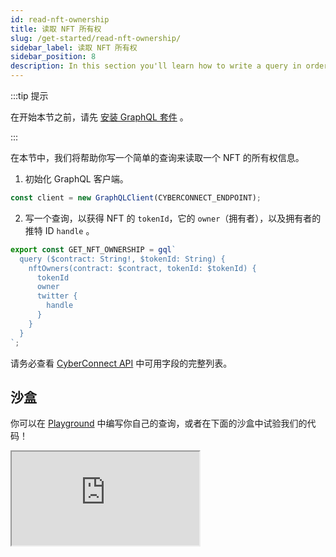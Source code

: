 ```yaml
---
id: read-nft-ownership
title: 读取 NFT 所有权
slug: /get-started/read-nft-ownership/
sidebar_label: 读取 NFT 所有权
sidebar_position: 8
description: In this section you'll learn how to write a query in order to read the NFT ownership.
---
```


:::tip 提示

在开始本节之前，请先 [安装 GraphQL 套件](/get-started/quick-setup/) 。

:::

在本节中，我们将帮助你写一个简单的查询来读取一个 NFT 的所有权信息。

1. 初始化 GraphQL 客户端。

```jsx title="/src/queries/GetNFTOwnership.tsx"
const client = new GraphQLClient(CYBERCONNECT_ENDPOINT);
```

2. 写一个查询，以获得 NFT 的 `tokenId`，它的 `owner`（拥有者），以及拥有者的推特 ID `handle` 。

```jsx title="/src/queries/GetNFTOwnership.tsx"
export const GET_NFT_OWNERSHIP = gql`
  query ($contract: String!, $tokenId: String) {
    nftOwners(contract: $contract, tokenId: $tokenId) {
      tokenId
      owner
      twitter {
        handle
      }
    }
  }
`;
```

请务必查看 [CyberConnect API](/cyberconnect-api/overview/) 中可用字段的完整列表。

## 沙盒

你可以在 [Playground](/cyberconnect-api/playground/) 中编写你自己的查询，或者在下面的沙盒中试验我们的代码！

<iframe
  src="https://codesandbox.io/embed/read-nft-ownership-ffmeov?codemirror=1&fontsize=14&hidenavigation=0&theme=dark&runonclick=1&view=split&module=/src/queries/GetNFTOwnership.tsx"
  title="read-nft-ownership"
  allow="accelerometer; ambient-light-sensor; camera; encrypted-media; geolocation; gyroscope; hid; microphone; midi; payment; usb; vr; xr-spatial-tracking"
  sandbox="allow-forms allow-modals allow-popups allow-presentation allow-same-origin allow-scripts"
></iframe>
